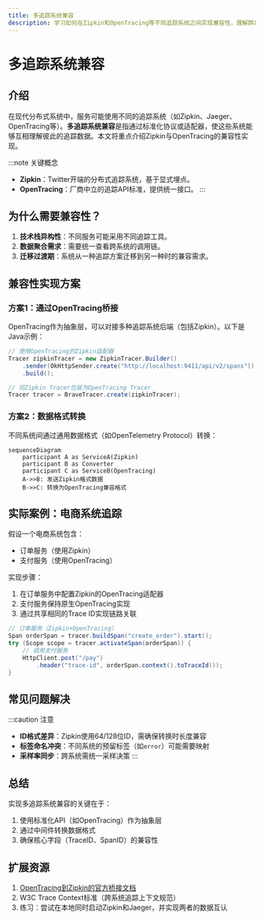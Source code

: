 ```yaml
---
title: 多追踪系统兼容
description: 学习如何在Zipkin和OpenTracing等不同追踪系统之间实现兼容性，理解跨系统追踪数据的转换与集成原理。
---
```


# 多追踪系统兼容

## 介绍

在现代分布式系统中，服务可能使用不同的追踪系统（如Zipkin、Jaeger、OpenTracing等）。**多追踪系统兼容**是指通过标准化协议或适配器，使这些系统能够互相理解彼此的追踪数据。本文将重点介绍Zipkin与OpenTracing的兼容性实现。

:::note 关键概念
- **Zipkin**：Twitter开端的分布式追踪系统，基于显式埋点。
- **OpenTracing**：厂商中立的追踪API标准，提供统一接口。
:::

## 为什么需要兼容性？

1. **技术栈异构性**：不同服务可能采用不同追踪工具。
2. **数据聚合需求**：需要统一查看跨系统的调用链。
3. **迁移过渡期**：系统从一种追踪方案迁移到另一种时的兼容需求。

## 兼容性实现方案

### 方案1：通过OpenTracing桥接

OpenTracing作为抽象层，可以对接多种追踪系统后端（包括Zipkin）。以下是Java示例：

```java
// 使用OpenTracing的Zipkin适配器
Tracer zipkinTracer = new ZipkinTracer.Builder()
    .sender(OkHttpSender.create("http://localhost:9411/api/v2/spans"))
    .build();

// 将Zipkin Tracer包装为OpenTracing Tracer
Tracer tracer = BraveTracer.create(zipkinTracer);
```

### 方案2：数据格式转换

不同系统间通过通用数据格式（如OpenTelemetry Protocol）转换：

```mermaid
sequenceDiagram
    participant A as ServiceA(Zipkin)
    participant B as Converter
    participant C as ServiceB(OpenTracing)
    A->>B: 发送Zipkin格式数据
    B->>C: 转换为OpenTracing兼容格式
```

## 实际案例：电商系统追踪

假设一个电商系统包含：
- 订单服务（使用Zipkin）
- 支付服务（使用OpenTracing）

实现步骤：
1. 在订单服务中配置Zipkin的OpenTracing适配器
2. 支付服务保持原生OpenTracing实现
3. 通过共享相同的Trace ID实现链路关联

```java
// 订单服务（Zipkin+OpenTracing）
Span orderSpan = tracer.buildSpan("create_order").start();
try (Scope scope = tracer.activateSpan(orderSpan)) {
    // 调用支付服务
    HttpClient.post("/pay")
        .header("trace-id", orderSpan.context().toTraceId());
}
```

## 常见问题解决

:::caution 注意
- **ID格式差异**：Zipkin使用64/128位ID，需确保转换时长度兼容
- **标签命名冲突**：不同系统的预留标签（如`error`）可能需要映射
- **采样率同步**：跨系统需统一采样决策
:::

## 总结

实现多追踪系统兼容的关键在于：
1. 使用标准化API（如OpenTracing）作为抽象层
2. 通过中间件转换数据格式
3. 确保核心字段（TraceID、SpanID）的兼容性

## 扩展资源

1. [OpenTracing到Zipkin的官方桥接文档](https://github.com/openzipkin-contrib/brave-opentracing)
2. W3C Trace Context标准（跨系统追踪上下文规范）
3. 练习：尝试在本地同时启动Zipkin和Jaeger，并实现两者的数据互认